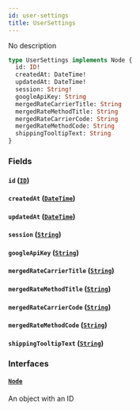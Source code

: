 ```yaml
---
id: user-settings
title: UserSettings
---
```


No description

```graphql
type UserSettings implements Node {
  id: ID!
  createdAt: DateTime!
  updatedAt: DateTime!
  session: String!
  googleApiKey: String
  mergedRateCarrierTitle: String
  mergedRateMethodTitle: String
  mergedRateCarrierCode: String
  mergedRateMethodCode: String
  shippingTooltipText: String
}
```

### Fields

#### `id` ([`ID`](../../order-view-service/scalars/id))

#### `createdAt` ([`DateTime`](../../order-view-service/scalars/date-time))

#### `updatedAt` ([`DateTime`](../../order-view-service/scalars/date-time))

#### `session` ([`String`](../../order-view-service/scalars/string))

#### `googleApiKey` ([`String`](../../order-view-service/scalars/string))

#### `mergedRateCarrierTitle` ([`String`](../../order-view-service/scalars/string))

#### `mergedRateMethodTitle` ([`String`](../../order-view-service/scalars/string))

#### `mergedRateCarrierCode` ([`String`](../../order-view-service/scalars/string))

#### `mergedRateMethodCode` ([`String`](../../order-view-service/scalars/string))

#### `shippingTooltipText` ([`String`](../../order-view-service/scalars/string))

### Interfaces

#### [`Node`](../../order-view-service/interfaces/node)

An object with an ID
